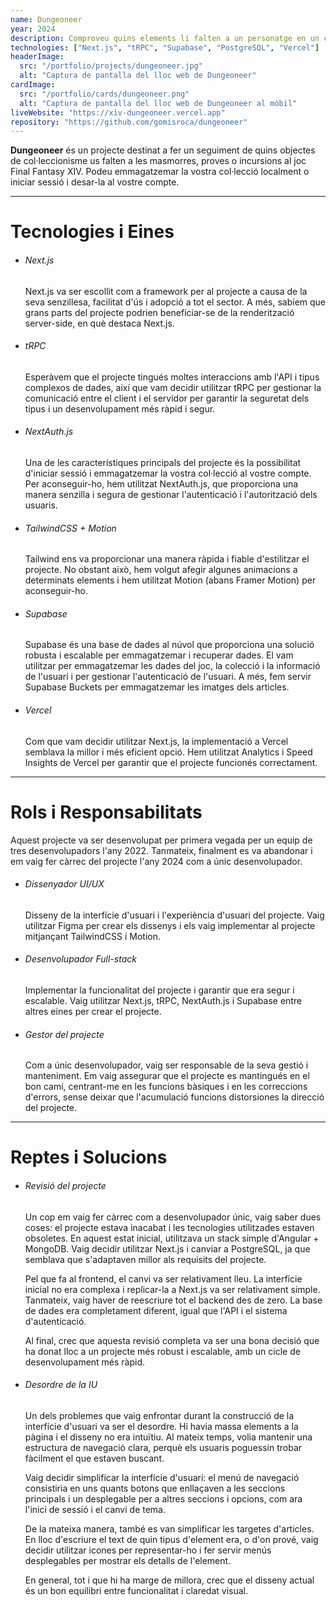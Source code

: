 ```yaml
---
name: Dungeoneer
year: 2024
description: Comproveu quins elements li falten a un personatge en un calabós o una incursió a FFXIV.
technologies: ["Next.js", "tRPC", "Supabase", "PostgreSQL", "Vercel"]
headerImage:
  src: "/portfolio/projects/dungeoneer.jpg"
  alt: "Captura de pantalla del lloc web de Dungeoneer"
cardImage:
  src: "/portfolio/cards/dungeoneer.png"
  alt: "Captura de pantalla del lloc web de Dungeoneer al mòbil"
liveWebsite: "https://xiv-dungeoneer.vercel.app"
repository: "https://github.com/gomisroca/dungeoneer"
---
```


<strong>Dungeoneer</strong> és un projecte destinat a fer un seguiment de quins
objectes de col·leccionisme us falten a les masmorres, proves o incursions al
joc Final Fantasy XIV. Podeu emmagatzemar la vostra col·lecció localment o
iniciar sessió i desar-la al vostre compte.

<hr />

<h1 class="text-2xl">Tecnologies i Eines</h1>
<ul>
  <li>
    <h6 className="text-lg font-semibold">Next.js</h6>
    <p>
      Next.js va ser escollit com a framework per al projecte a causa de la seva
      senzillesa, facilitat d'ús i adopció a tot el sector. A més, sabíem que
      grans parts del projecte podrien beneficiar-se de la renderització
      server-side, en què destaca Next.js.
    </p>
  </li>
  <li>
    <h6 className="text-lg font-semibold">tRPC</h6>
    <p>
      Esperàvem que el projecte tingués moltes interaccions amb l'API i tipus
      complexos de dades, així que vam decidir utilitzar tRPC per gestionar la
      comunicació entre el client i el servidor per garantir la seguretat dels
      tipus i un desenvolupament més ràpid i segur.
    </p>
  </li>
  <li>
    <h6 className="text-lg font-semibold">NextAuth.js</h6>
    <p>
      Una de les característiques principals del projecte és la possibilitat
      d'iniciar sessió i emmagatzemar la vostra col·lecció al vostre compte. Per
      aconseguir-ho, hem utilitzat NextAuth.js, que proporciona una manera
      senzilla i segura de gestionar l'autenticació i l'autorització dels
      usuaris.
    </p>
  </li>
  <li>
    <h6 className="text-lg font-semibold">TailwindCSS + Motion</h6>
    <p>
      Tailwind ens va proporcionar una manera ràpida i fiable d'estilitzar el
      projecte. No obstant això, hem volgut afegir algunes animacions a
      determinats elements i hem utilitzat Motion (abans Framer Motion) per
      aconseguir-ho.
    </p>
  </li>
  <li>
    <h6 className="text-lg font-semibold">Supabase</h6>
    <p>
      Supabase és una base de dades al núvol que proporciona una solució robusta
      i escalable per emmagatzemar i recuperar dades. El vam utilitzar per
      emmagatzemar les dades del joc, la colecció i la informació de l'usuari i
      per gestionar l'autenticació de l'usuari. A més, fem servir Supabase
      Buckets per emmagatzemar les imatges dels articles.
    </p>
  </li>
  <li>
    <h6 className="text-lg font-semibold">Vercel</h6>
    <p>
      Com que vam decidir utilitzar Next.js, la implementació a Vercel semblava
      la millor i més eficient opció. Hem utilitzat Analytics i Speed Insights
      de Vercel per garantir que el projecte funcionés correctament.
    </p>
  </li>
</ul>

<hr />

<h1 class="text-2xl">Rols i Responsabilitats</h1>
Aquest projecte va ser desenvolupat per primera vegada per un equip de tres
desenvolupadors l'any 2022. Tanmateix, finalment es va abandonar i em vaig fer
càrrec del projecte l'any 2024 com a únic desenvolupador.
<ul>
  <li>
    <h6 className="text-lg font-semibold">Dissenyador UI/UX</h6>
    <p>
      Disseny de la interfície d'usuari i l'experiència d'usuari del projecte.
      Vaig utilitzar Figma per crear els dissenys i els vaig implementar al
      projecte mitjançant TailwindCSS i Motion.
    </p>
  </li>
  <li>
    <h6 className="text-lg font-semibold">Desenvolupador Full-stack</h6>
    <p>
      Implementar la funcionalitat del projecte i garantir que era segur i
      escalable. Vaig utilitzar Next.js, tRPC, NextAuth.js i Supabase entre
      altres eines per crear el projecte.
    </p>
  </li>
  <li>
    <h6 className="text-lg font-semibold">Gestor del projecte</h6>
    <p>
      Com a únic desenvolupador, vaig ser responsable de la seva gestió i
      manteniment. Em vaig assegurar que el projecte es mantingués en el bon
      camí, centrant-me en les funcions bàsiques i en les correccions d'errors,
      sense deixar que l'acumulació funcions distorsiones la direcció del
      projecte.
    </p>
  </li>
</ul>

<hr />

<h1 class="text-2xl">Reptes i Solucions</h1>
<ul>
  <li>
    <h6 className="text-lg font-semibold">Revisió del projecte</h6>
    <p>
      Un cop em vaig fer càrrec com a desenvolupador únic, vaig saber dues
      coses: el projecte estava inacabat i les tecnologies utilitzades estaven
      obsoletes. En aquest estat inicial, utilitzava un stack simple d'Angular +
      MongoDB. Vaig decidir utilitzar Next.js i canviar a PostgreSQL, ja que
      semblava que s'adaptaven millor als requisits del projecte.
    </p>
    <p>
      Pel que fa al frontend, el canvi va ser relativament lleu. La interfície
      inicial no era complexa i replicar-la a Next.js va ser relativament
      simple. Tanmateix, vaig haver de reescriure tot el backend des de zero. La
      base de dades era completament diferent, igual que l'API i el sistema
      d'autenticació.
    </p>
    <p>
      Al final, crec que aquesta revisió completa va ser una bona decisió que ha
      donat lloc a un projecte més robust i escalable, amb un cicle de
      desenvolupament més ràpid.
    </p>
  </li>
  <li>
    <h6 className="text-lg font-semibold">Desordre de la IU</h6>
    <p>
      Un dels problemes que vaig enfrontar durant la construcció de la
      interfície d'usuari va ser el desordre. Hi havia massa elements a la
      pàgina i el disseny no era intuïtiu. Al mateix temps, volia mantenir una
      estructura de navegació clara, perquè els usuaris poguessin trobar
      fàcilment el que estaven buscant.
    </p>
    <p>
      Vaig decidir simplificar la interfície d'usuari: el menú de navegació
      consistiria en uns quants botons que enllaçaven a les seccions principals
      i un desplegable per a altres seccions i opcions, com ara l'inici de
      sessió i el canvi de tema.
    </p>
    <p>
      De la mateixa manera, també es van simplificar les targetes d'articles. En
      lloc d'escriure el text de quin tipus d'element era, o d'on prové, vaig
      decidir utilitzar icones per representar-ho i fer servir menús
      desplegables per mostrar els detalls de l'element.
    </p>
    <p>
      En general, tot i que hi ha marge de millora, crec que el disseny actual
      és un bon equilibri entre funcionalitat i claredat visual.
    </p>
  </li>
</ul>
